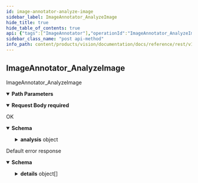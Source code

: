 ```yaml
---
id: image-annotator-analyze-image
sidebar_label: ImageAnnotator_AnalyzeImage
hide_title: true
hide_table_of_contents: true
api: {"tags":["ImageAnnotator"],"operationId":"ImageAnnotator_AnalyzeImage","parameters":[{"name":"user","in":"path","description":"The user id.","required":true,"schema":{"type":"string"}},{"name":"album","in":"path","description":"The album id.","required":true,"schema":{"type":"string"}},{"name":"image","in":"path","description":"The image id.","required":true,"schema":{"type":"string"}}],"requestBody":{"content":{"application/json":{"schema":{"required":["parent","features"],"type":"object","properties":{"parent":{"type":"string","description":"The parent image to be analyzed."},"features":{"type":"array","items":{"type":"string"},"description":"A list of features to analyze."}}}}},"required":true},"responses":{"200":{"description":"OK","content":{"application/json":{"schema":{"type":"object","properties":{"analysis":{"type":"object","properties":{"name":{"type":"string","description":"The name of the image analysis."},"properties":{"type":"object","properties":{"dominantColors":{"type":"array","items":{"type":"object","properties":{"color":{"type":"object","properties":{"red":{"type":"number","description":"The amount of red in the color as a value in the interval [0, 1].","format":"float"},"green":{"type":"number","description":"The amount of green in the color as a value in the interval [0, 1].","format":"float"},"blue":{"type":"number","description":"The amount of blue in the color as a value in the interval [0, 1].","format":"float"},"alpha":{"type":"object","properties":{"value":{"type":"number","description":"The float value.","format":"float"}},"description":"Wrapper message for `float`. The JSON representation for `FloatValue` is JSON number."}},"description":"Represents a color in the RGBA color space. This representation is designed for simplicity of conversion to/from color representations in various languages over compactness. For example, the fields of this representation can be trivially provided to the constructor of `java.awt.Color` in Java; it can also be trivially provided to UIColor's `+colorWithRed:green:blue:alpha` method in iOS; and, with just a little work, it can be easily formatted into a CSS `rgba()` string in JavaScript. This reference page doesn't carry information about the absolute color space that should be used to interpret the RGB value (e.g. sRGB, Adobe RGB, DCI-P3, BT.2020, etc.). By default, applications should assume the sRGB color space. When color equality needs to be decided, implementations, unless documented otherwise, treat two colors as equal if all their red, green, blue, and alpha values each differ by at most 1e-5. Example (Java):      import com.google.type.Color;      // ...      public static java.awt.Color fromProto(Color protocolor) {        float alpha = protocolor.hasAlpha()            ? protocolor.getAlpha().getValue()            : 1.0;        return new java.awt.Color(            protocolor.getRed(),            protocolor.getGreen(),            protocolor.getBlue(),            alpha);      }      public static Color toProto(java.awt.Color color) {        float red = (float) color.getRed();        float green = (float) color.getGreen();        float blue = (float) color.getBlue();        float denominator = 255.0;        Color.Builder resultBuilder =            Color                .newBuilder()                .setRed(red / denominator)                .setGreen(green / denominator)                .setBlue(blue / denominator);        int alpha = color.getAlpha();        if (alpha != 255) {          result.setAlpha(              FloatValue                  .newBuilder()                  .setValue(((float) alpha) / denominator)                  .build());        }        return resultBuilder.build();      }      // ... Example (iOS / Obj-C):      // ...      static UIColor* fromProto(Color* protocolor) {         float red = [protocolor red];         float green = [protocolor green];         float blue = [protocolor blue];         FloatValue* alpha_wrapper = [protocolor alpha];         float alpha = 1.0;         if (alpha_wrapper != nil) {           alpha = [alpha_wrapper value];         }         return [UIColor colorWithRed:red green:green blue:blue alpha:alpha];      }      static Color* toProto(UIColor* color) {          CGFloat red, green, blue, alpha;          if (![color getRed:&red green:&green blue:&blue alpha:&alpha]) {            return nil;          }          Color* result = [[Color alloc] init];          [result setRed:red];          [result setGreen:green];          [result setBlue:blue];          if (alpha <= 0.9999) {            [result setAlpha:floatWrapperWithValue(alpha)];          }          [result autorelease];          return result;     }     // ...  Example (JavaScript):     // ...     var protoToCssColor = function(rgb_color) {        var redFrac = rgb_color.red || 0.0;        var greenFrac = rgb_color.green || 0.0;        var blueFrac = rgb_color.blue || 0.0;        var red = Math.floor(redFrac * 255);        var green = Math.floor(greenFrac * 255);        var blue = Math.floor(blueFrac * 255);        if (!('alpha' in rgb_color)) {           return rgbToCssColor(red, green, blue);        }        var alphaFrac = rgb_color.alpha.value || 0.0;        var rgbParams = [red, green, blue].join(',');        return ['rgba(', rgbParams, ',', alphaFrac, ')'].join('');     };     var rgbToCssColor = function(red, green, blue) {       var rgbNumber = new Number((red << 16) | (green << 8) | blue);       var hexString = rgbNumber.toString(16);       var missingZeros = 6 - hexString.length;       var resultBuilder = ['#'];       for (var i = 0; i < missingZeros; i++) {          resultBuilder.push('0');       }       resultBuilder.push(hexString);       return resultBuilder.join('');     };     // ..."},"score":{"type":"number","description":"Image-specific score for this color. Value in range [0, 1].","format":"float"},"pixelFraction":{"type":"number","description":"The fraction of pixels the color occupies in the image. Value in range [0, 1].","format":"float"}},"description":"Color information consists of RGB channels, score, and the fraction of the image that the color occupies in the image."},"description":"Set of dominant colors and their corresponding scores."},"fingerprints":{"type":"array","items":{"type":"object","properties":{"content":{"type":"string","description":"The fingerprint of the image in binary representation.","format":"bytes"},"algorithm":{"type":"string","description":"The algorithm used to generate the fingerprint."}}},"description":"The fingerprints of the image."}}},"annotations":{"type":"object","properties":{"textAnnotations":{"type":"array","items":{"type":"object","properties":{"property":{"type":"object","properties":{"languages":{"type":"array","items":{"type":"object","properties":{"languageCode":{"type":"string","description":"The BCP-47 language code, such as \"en-US\" or \"sr-Latn\"."},"confidence":{"type":"number","description":"Confidence of detected language. Range [0, 1].","format":"float"}},"description":"Detected language for a structural component."},"description":"A list of detected languages together with confidence."}},"description":"Additional information detected on the structural component."},"boundingBox":{"type":"object","properties":{"vertices":{"type":"array","items":{"type":"object","properties":{"x":{"type":"integer","description":"X coordinate.","format":"int32"},"y":{"type":"integer","description":"Y coordinate.","format":"int32"}},"description":"A vertex represents a 2D point in the image. NOTE: the vertex coordinates are in the same scale as the original image."},"description":"The bounding polygon vertices."}},"description":"A bounding polygon for the detected image annotation."},"text":{"type":"string","description":"UTF-8 text detected by the OCR."},"confidence":{"type":"number","description":"Confidence of the OCR results for the paragraph. Range [0, 1].","format":"float"}}},"description":"The texts detected in the image."},"labelAnnotations":{"type":"array","items":{"type":"object","properties":{"name":{"type":"string","description":"The label resource name."},"score":{"type":"number","description":"Overall score of the result. Range [0, 1].","format":"float"},"topicality":{"type":"number","description":"The relevancy of the annotation. Range [0, 1].","format":"float"}}},"description":"The labels detected in the image."},"entityAnnotations":{"type":"array","items":{"type":"object","properties":{"name":{"type":"string","description":"The entity resource name."},"score":{"type":"number","description":"Overall score of the result. Range [0, 1].","format":"float"},"boundingBox":{"type":"object","properties":{"vertices":{"type":"array","items":{"type":"object","properties":{"x":{"type":"integer","description":"X coordinate.","format":"int32"},"y":{"type":"integer","description":"Y coordinate.","format":"int32"}},"description":"A vertex represents a 2D point in the image. NOTE: the vertex coordinates are in the same scale as the original image."},"description":"The bounding polygon vertices."}},"description":"A bounding polygon for the detected image annotation."}}},"description":"The entites detected in the image."},"knowledgeGraphAnnotations":{"type":"array","items":{"type":"object","properties":{"resource":{"type":"string","description":"The Animeshon Graph Knowledge-Base resource name."},"score":{"type":"number","description":"Overall score of the result. Range [0, 1].","format":"float"},"boundingBox":{"type":"object","properties":{"vertices":{"type":"array","items":{"type":"object","properties":{"x":{"type":"integer","description":"X coordinate.","format":"int32"},"y":{"type":"integer","description":"Y coordinate.","format":"int32"}},"description":"A vertex represents a 2D point in the image. NOTE: the vertex coordinates are in the same scale as the original image."},"description":"The bounding polygon vertices."}},"description":"A bounding polygon for the detected image annotation."}}},"description":"The Animeshon Graph Knowledge-Base resources detected in the image."},"webSearchAnnotations":{"type":"array","items":{"type":"object","properties":{"url":{"type":"string","description":"The result image URL."},"score":{"type":"number","description":"Overall relevancy score for the image.","format":"float"}}},"description":"The WebSearch resources (pages and images) detected in the image."},"safeSearchAnnotation":{"type":"object","properties":{"adult":{"enum":["UNKNOWN","VERY_UNLIKELY","UNLIKELY","POSSIBLE","LIKELY","VERY_LIKELY"],"type":"string","description":"Represents the adult content likelihood for the image. Adult content may contain elements such as nudity, pornographic images or cartoons, or sexual activities.","format":"enum"},"racy":{"enum":["UNKNOWN","VERY_UNLIKELY","UNLIKELY","POSSIBLE","LIKELY","VERY_LIKELY"],"type":"string","description":"Likelihood that the request image contains racy content. Racy content may include (but is not limited to) skimpy or sheer clothing, strategically covered nudity, lewd or provocative poses, or close-ups of sensitive body areas.","format":"enum"},"violence":{"enum":["UNKNOWN","VERY_UNLIKELY","UNLIKELY","POSSIBLE","LIKELY","VERY_LIKELY"],"type":"string","description":"Likelihood that this image contains violent content.","format":"enum"},"medical":{"enum":["UNKNOWN","VERY_UNLIKELY","UNLIKELY","POSSIBLE","LIKELY","VERY_LIKELY"],"type":"string","description":"Likelihood that this is a medical image.","format":"enum"},"juvenile":{"enum":["UNKNOWN","VERY_UNLIKELY","UNLIKELY","POSSIBLE","LIKELY","VERY_LIKELY"],"type":"string","description":"Likelihood that the request image contains one or more individuals decipted as juveniles. Juvenile content may contain elements such as school-aged children, preschoolers, toddlers, infants, and newborns. The target age considered as juvenile is from 0 to 14~16 years old.","format":"enum"}}}}},"createTime":{"type":"string","description":"The creation time indicating when this revision was created.","format":"date-time"}},"description":"TODO: add information about the model used and whether the analysis is STABLE TODO: or EXPERIMENTAL. NOTE: Latest should return the latest STABLE analysis."}}}}}},"default":{"description":"Default error response","content":{"application/json":{"schema":{"type":"object","properties":{"code":{"type":"integer","description":"The status code, which should be an enum value of [google.rpc.Code][google.rpc.Code].","format":"int32"},"message":{"type":"string","description":"A developer-facing error message, which should be in English. Any user-facing error message should be localized and sent in the [google.rpc.Status.details][google.rpc.Status.details] field, or localized by the client."},"details":{"type":"array","items":{"type":"object","properties":{"@type":{"type":"string","description":"The type of the serialized message."}},"additionalProperties":true,"description":"Contains an arbitrary serialized message along with a @type that describes the type of the serialized message."},"description":"A list of messages that carry the error details.  There is a common set of message types for APIs to use."}},"description":"The `Status` type defines a logical error model that is suitable for different programming environments, including REST APIs and RPC APIs. It is used by [gRPC](https://github.com/grpc). Each `Status` message contains three pieces of data: error code, error message, and error details. You can find out more about this error model and how to work with it in the [API Design Guide](https://cloud.google.com/apis/design/errors)."}}}}},"description":"ImageAnnotator_AnalyzeImage","method":"post","path":"/v1alpha1/users/{user}/albums/{album}/images/{image}:analyze","servers":[{"url":"https://vision.animeapis.com"}],"jsonRequestBodyExample":{"parent":"string","features":["string"]},"info":{"title":"animeshon.vision","version":"v1alpha1"}}
sidebar_class_name: "post api-method"
info_path: content/products/vision/documentation/docs/reference/rest/v1alpha1/animeshon-vision
---
```



## ImageAnnotator_AnalyzeImage



ImageAnnotator_AnalyzeImage

<details style={{"marginBottom":"1rem"}} data-collapsed={false} open={true}><summary style={{}}><strong>Path Parameters</strong></summary><div><ul><ParamsItem className={"paramsItem"} param={{"name":"user","in":"path","description":"The user id.","required":true,"schema":{"type":"string"}}}></ParamsItem><ParamsItem className={"paramsItem"} param={{"name":"album","in":"path","description":"The album id.","required":true,"schema":{"type":"string"}}}></ParamsItem><ParamsItem className={"paramsItem"} param={{"name":"image","in":"path","description":"The image id.","required":true,"schema":{"type":"string"}}}></ParamsItem></ul></div></details><details style={{}} data-collapsed={false} open={true}><summary style={{"textAlign":"left"}}><strong>Request Body</strong><strong style={{"fontSize":"var(--ifm-code-font-size)","color":"var(--openapi-required)"}}> required</strong></summary><div style={{"textAlign":"left","marginLeft":"1rem"}}></div><ul style={{"marginLeft":"1rem"}}><SchemaItem collapsible={false} name={"parent"} required={true} schemaDescription={"The parent image to be analyzed."} schemaName={"string"} qualifierMessage={undefined}></SchemaItem><SchemaItem collapsible={false} name={"features"} required={true} schemaDescription={"A list of features to analyze."} schemaName={"string[]"} qualifierMessage={undefined}></SchemaItem></ul></details><div><ApiTabs><TabItem label={"200"} value={"200"}><div>

OK

</div><div><details style={{}} data-collapsed={false} open={true}><summary style={{"textAlign":"left"}}><strong>Schema</strong></summary><div style={{"textAlign":"left","marginLeft":"1rem"}}></div><ul style={{"marginLeft":"1rem"}}><SchemaItem collapsible={true} className={"schemaItem"}><details style={{}}><summary style={{}}><strong>analysis</strong><span style={{"opacity":"0.6"}}> object</span></summary><div style={{"marginLeft":"1rem"}}><div style={{"marginTop":".5rem","marginBottom":".5rem"}}>

TODO: add information about the model used and whether the analysis is STABLE TODO: or EXPERIMENTAL. NOTE: Latest should return the latest STABLE analysis.

</div><ul><SchemaItem collapsible={false} name={"name"} required={false} schemaDescription={"The name of the image analysis."} schemaName={"string"} qualifierMessage={undefined}></SchemaItem><SchemaItem collapsible={true} className={"schemaItem"}><details style={{}}><summary style={{}}><strong>properties</strong><span style={{"opacity":"0.6"}}> object</span></summary><div style={{"marginLeft":"1rem"}}><ul><SchemaItem collapsible={true} className={"schemaItem"}><details style={{}}><summary style={{}}><strong>dominantColors</strong><span style={{"opacity":"0.6"}}> object[]</span></summary><div style={{"marginLeft":"1rem"}}><div style={{"marginTop":".5rem","marginBottom":".5rem"}}>

Set of dominant colors and their corresponding scores.

</div><ul><SchemaItem collapsible={true} className={"schemaItem"}><details style={{}}><summary style={{}}><strong>color</strong><span style={{"opacity":"0.6"}}> object</span></summary><div style={{"marginLeft":"1rem"}}><div style={{"marginTop":".5rem","marginBottom":".5rem"}}>

Represents a color in the RGBA color space. This representation is designed for simplicity of conversion to/from color representations in various languages over compactness. For example, the fields of this representation can be trivially provided to the constructor of `java.awt.Color` in Java; it can also be trivially provided to UIColor's `+colorWithRed:green:blue:alpha` method in iOS; and, with just a little work, it can be easily formatted into a CSS `rgba()` string in JavaScript. This reference page doesn't carry information about the absolute color space that should be used to interpret the RGB value (e.g. sRGB, Adobe RGB, DCI-P3, BT.2020, etc.). By default, applications should assume the sRGB color space. When color equality needs to be decided, implementations, unless documented otherwise, treat two colors as equal if all their red, green, blue, and alpha values each differ by at most 1e-5. Example (Java):      import com.google.type.Color;      // ...      public static java.awt.Color fromProto(Color protocolor) {        float alpha = protocolor.hasAlpha()            ? protocolor.getAlpha().getValue()            : 1.0;        return new java.awt.Color(            protocolor.getRed(),            protocolor.getGreen(),            protocolor.getBlue(),            alpha);      }      public static Color toProto(java.awt.Color color) {        float red = (float) color.getRed();        float green = (float) color.getGreen();        float blue = (float) color.getBlue();        float denominator = 255.0;        Color.Builder resultBuilder =            Color                .newBuilder()                .setRed(red / denominator)                .setGreen(green / denominator)                .setBlue(blue / denominator);        int alpha = color.getAlpha();        if (alpha != 255) {          result.setAlpha(              FloatValue                  .newBuilder()                  .setValue(((float) alpha) / denominator)                  .build());        }        return resultBuilder.build();      }      // ... Example (iOS / Obj-C):      // ...      static UIColor* fromProto(Color* protocolor) {         float red = [protocolor red];         float green = [protocolor green];         float blue = [protocolor blue];         FloatValue* alpha_wrapper = [protocolor alpha];         float alpha = 1.0;         if (alpha_wrapper != nil) {           alpha = [alpha_wrapper value];         }         return [UIColor colorWithRed:red green:green blue:blue alpha:alpha];      }      static Color* toProto(UIColor* color) {          CGFloat red, green, blue, alpha;          if (![color getRed:&red green:&green blue:&blue alpha:&alpha]) {            return nil;          }          Color* result = [[Color alloc] init];          [result setRed:red];          [result setGreen:green];          [result setBlue:blue];          if (alpha <= 0.9999) {            [result setAlpha:floatWrapperWithValue(alpha)];          }          [result autorelease];          return result;     }     // ...  Example (JavaScript):     // ...     var protoToCssColor = function(rgb_color) {        var redFrac = rgb_color.red || 0.0;        var greenFrac = rgb_color.green || 0.0;        var blueFrac = rgb_color.blue || 0.0;        var red = Math.floor(redFrac * 255);        var green = Math.floor(greenFrac * 255);        var blue = Math.floor(blueFrac * 255);        if (!('alpha' in rgb_color)) {           return rgbToCssColor(red, green, blue);        }        var alphaFrac = rgb_color.alpha.value || 0.0;        var rgbParams = [red, green, blue].join(',');        return ['rgba(', rgbParams, ',', alphaFrac, ')'].join('');     };     var rgbToCssColor = function(red, green, blue) {       var rgbNumber = new Number((red << 16) | (green << 8) | blue);       var hexString = rgbNumber.toString(16);       var missingZeros = 6 - hexString.length;       var resultBuilder = ['#'];       for (var i = 0; i < missingZeros; i++) {          resultBuilder.push('0');       }       resultBuilder.push(hexString);       return resultBuilder.join('');     };     // ...

</div><ul><SchemaItem collapsible={false} name={"red"} required={false} schemaDescription={"The amount of red in the color as a value in the interval [0, 1]."} schemaName={"float"} qualifierMessage={undefined}></SchemaItem><SchemaItem collapsible={false} name={"green"} required={false} schemaDescription={"The amount of green in the color as a value in the interval [0, 1]."} schemaName={"float"} qualifierMessage={undefined}></SchemaItem><SchemaItem collapsible={false} name={"blue"} required={false} schemaDescription={"The amount of blue in the color as a value in the interval [0, 1]."} schemaName={"float"} qualifierMessage={undefined}></SchemaItem><SchemaItem collapsible={true} className={"schemaItem"}><details style={{}}><summary style={{}}><strong>alpha</strong><span style={{"opacity":"0.6"}}> object</span></summary><div style={{"marginLeft":"1rem"}}><div style={{"marginTop":".5rem","marginBottom":".5rem"}}>

Wrapper message for `float`. The JSON representation for `FloatValue` is JSON number.

</div><ul><SchemaItem collapsible={false} name={"value"} required={false} schemaDescription={"The float value."} schemaName={"float"} qualifierMessage={undefined}></SchemaItem></ul></div></details></SchemaItem></ul></div></details></SchemaItem><SchemaItem collapsible={false} name={"score"} required={false} schemaDescription={"Image-specific score for this color. Value in range [0, 1]."} schemaName={"float"} qualifierMessage={undefined}></SchemaItem><SchemaItem collapsible={false} name={"pixelFraction"} required={false} schemaDescription={"The fraction of pixels the color occupies in the image. Value in range [0, 1]."} schemaName={"float"} qualifierMessage={undefined}></SchemaItem></ul></div></details></SchemaItem><SchemaItem collapsible={true} className={"schemaItem"}><details style={{}}><summary style={{}}><strong>fingerprints</strong><span style={{"opacity":"0.6"}}> object[]</span></summary><div style={{"marginLeft":"1rem"}}><div style={{"marginTop":".5rem","marginBottom":".5rem"}}>

The fingerprints of the image.

</div><ul><SchemaItem collapsible={false} name={"content"} required={false} schemaDescription={"The fingerprint of the image in binary representation."} schemaName={"bytes"} qualifierMessage={undefined}></SchemaItem><SchemaItem collapsible={false} name={"algorithm"} required={false} schemaDescription={"The algorithm used to generate the fingerprint."} schemaName={"string"} qualifierMessage={undefined}></SchemaItem></ul></div></details></SchemaItem></ul></div></details></SchemaItem><SchemaItem collapsible={true} className={"schemaItem"}><details style={{}}><summary style={{}}><strong>annotations</strong><span style={{"opacity":"0.6"}}> object</span></summary><div style={{"marginLeft":"1rem"}}><ul><SchemaItem collapsible={true} className={"schemaItem"}><details style={{}}><summary style={{}}><strong>textAnnotations</strong><span style={{"opacity":"0.6"}}> object[]</span></summary><div style={{"marginLeft":"1rem"}}><div style={{"marginTop":".5rem","marginBottom":".5rem"}}>

The texts detected in the image.

</div><ul><SchemaItem collapsible={true} className={"schemaItem"}><details style={{}}><summary style={{}}><strong>property</strong><span style={{"opacity":"0.6"}}> object</span></summary><div style={{"marginLeft":"1rem"}}><div style={{"marginTop":".5rem","marginBottom":".5rem"}}>

Additional information detected on the structural component.

</div><ul><SchemaItem collapsible={true} className={"schemaItem"}><details style={{}}><summary style={{}}><strong>languages</strong><span style={{"opacity":"0.6"}}> object[]</span></summary><div style={{"marginLeft":"1rem"}}><div style={{"marginTop":".5rem","marginBottom":".5rem"}}>

A list of detected languages together with confidence.

</div><ul><SchemaItem collapsible={false} name={"languageCode"} required={false} schemaDescription={"The BCP-47 language code, such as \"en-US\" or \"sr-Latn\"."} schemaName={"string"} qualifierMessage={undefined}></SchemaItem><SchemaItem collapsible={false} name={"confidence"} required={false} schemaDescription={"Confidence of detected language. Range [0, 1]."} schemaName={"float"} qualifierMessage={undefined}></SchemaItem></ul></div></details></SchemaItem></ul></div></details></SchemaItem><SchemaItem collapsible={true} className={"schemaItem"}><details style={{}}><summary style={{}}><strong>boundingBox</strong><span style={{"opacity":"0.6"}}> object</span></summary><div style={{"marginLeft":"1rem"}}><div style={{"marginTop":".5rem","marginBottom":".5rem"}}>

A bounding polygon for the detected image annotation.

</div><ul><SchemaItem collapsible={true} className={"schemaItem"}><details style={{}}><summary style={{}}><strong>vertices</strong><span style={{"opacity":"0.6"}}> object[]</span></summary><div style={{"marginLeft":"1rem"}}><div style={{"marginTop":".5rem","marginBottom":".5rem"}}>

The bounding polygon vertices.

</div><ul><SchemaItem collapsible={false} name={"x"} required={false} schemaDescription={"X coordinate."} schemaName={"int32"} qualifierMessage={undefined}></SchemaItem><SchemaItem collapsible={false} name={"y"} required={false} schemaDescription={"Y coordinate."} schemaName={"int32"} qualifierMessage={undefined}></SchemaItem></ul></div></details></SchemaItem></ul></div></details></SchemaItem><SchemaItem collapsible={false} name={"text"} required={false} schemaDescription={"UTF-8 text detected by the OCR."} schemaName={"string"} qualifierMessage={undefined}></SchemaItem><SchemaItem collapsible={false} name={"confidence"} required={false} schemaDescription={"Confidence of the OCR results for the paragraph. Range [0, 1]."} schemaName={"float"} qualifierMessage={undefined}></SchemaItem></ul></div></details></SchemaItem><SchemaItem collapsible={true} className={"schemaItem"}><details style={{}}><summary style={{}}><strong>labelAnnotations</strong><span style={{"opacity":"0.6"}}> object[]</span></summary><div style={{"marginLeft":"1rem"}}><div style={{"marginTop":".5rem","marginBottom":".5rem"}}>

The labels detected in the image.

</div><ul><SchemaItem collapsible={false} name={"name"} required={false} schemaDescription={"The label resource name."} schemaName={"string"} qualifierMessage={undefined}></SchemaItem><SchemaItem collapsible={false} name={"score"} required={false} schemaDescription={"Overall score of the result. Range [0, 1]."} schemaName={"float"} qualifierMessage={undefined}></SchemaItem><SchemaItem collapsible={false} name={"topicality"} required={false} schemaDescription={"The relevancy of the annotation. Range [0, 1]."} schemaName={"float"} qualifierMessage={undefined}></SchemaItem></ul></div></details></SchemaItem><SchemaItem collapsible={true} className={"schemaItem"}><details style={{}}><summary style={{}}><strong>entityAnnotations</strong><span style={{"opacity":"0.6"}}> object[]</span></summary><div style={{"marginLeft":"1rem"}}><div style={{"marginTop":".5rem","marginBottom":".5rem"}}>

The entites detected in the image.

</div><ul><SchemaItem collapsible={false} name={"name"} required={false} schemaDescription={"The entity resource name."} schemaName={"string"} qualifierMessage={undefined}></SchemaItem><SchemaItem collapsible={false} name={"score"} required={false} schemaDescription={"Overall score of the result. Range [0, 1]."} schemaName={"float"} qualifierMessage={undefined}></SchemaItem><SchemaItem collapsible={true} className={"schemaItem"}><details style={{}}><summary style={{}}><strong>boundingBox</strong><span style={{"opacity":"0.6"}}> object</span></summary><div style={{"marginLeft":"1rem"}}><div style={{"marginTop":".5rem","marginBottom":".5rem"}}>

A bounding polygon for the detected image annotation.

</div><ul><SchemaItem collapsible={true} className={"schemaItem"}><details style={{}}><summary style={{}}><strong>vertices</strong><span style={{"opacity":"0.6"}}> object[]</span></summary><div style={{"marginLeft":"1rem"}}><div style={{"marginTop":".5rem","marginBottom":".5rem"}}>

The bounding polygon vertices.

</div><ul><SchemaItem collapsible={false} name={"x"} required={false} schemaDescription={"X coordinate."} schemaName={"int32"} qualifierMessage={undefined}></SchemaItem><SchemaItem collapsible={false} name={"y"} required={false} schemaDescription={"Y coordinate."} schemaName={"int32"} qualifierMessage={undefined}></SchemaItem></ul></div></details></SchemaItem></ul></div></details></SchemaItem></ul></div></details></SchemaItem><SchemaItem collapsible={true} className={"schemaItem"}><details style={{}}><summary style={{}}><strong>knowledgeGraphAnnotations</strong><span style={{"opacity":"0.6"}}> object[]</span></summary><div style={{"marginLeft":"1rem"}}><div style={{"marginTop":".5rem","marginBottom":".5rem"}}>

The Animeshon Graph Knowledge-Base resources detected in the image.

</div><ul><SchemaItem collapsible={false} name={"resource"} required={false} schemaDescription={"The Animeshon Graph Knowledge-Base resource name."} schemaName={"string"} qualifierMessage={undefined}></SchemaItem><SchemaItem collapsible={false} name={"score"} required={false} schemaDescription={"Overall score of the result. Range [0, 1]."} schemaName={"float"} qualifierMessage={undefined}></SchemaItem><SchemaItem collapsible={true} className={"schemaItem"}><details style={{}}><summary style={{}}><strong>boundingBox</strong><span style={{"opacity":"0.6"}}> object</span></summary><div style={{"marginLeft":"1rem"}}><div style={{"marginTop":".5rem","marginBottom":".5rem"}}>

A bounding polygon for the detected image annotation.

</div><ul><SchemaItem collapsible={true} className={"schemaItem"}><details style={{}}><summary style={{}}><strong>vertices</strong><span style={{"opacity":"0.6"}}> object[]</span></summary><div style={{"marginLeft":"1rem"}}><div style={{"marginTop":".5rem","marginBottom":".5rem"}}>

The bounding polygon vertices.

</div><ul><SchemaItem collapsible={false} name={"x"} required={false} schemaDescription={"X coordinate."} schemaName={"int32"} qualifierMessage={undefined}></SchemaItem><SchemaItem collapsible={false} name={"y"} required={false} schemaDescription={"Y coordinate."} schemaName={"int32"} qualifierMessage={undefined}></SchemaItem></ul></div></details></SchemaItem></ul></div></details></SchemaItem></ul></div></details></SchemaItem><SchemaItem collapsible={true} className={"schemaItem"}><details style={{}}><summary style={{}}><strong>webSearchAnnotations</strong><span style={{"opacity":"0.6"}}> object[]</span></summary><div style={{"marginLeft":"1rem"}}><div style={{"marginTop":".5rem","marginBottom":".5rem"}}>

The WebSearch resources (pages and images) detected in the image.

</div><ul><SchemaItem collapsible={false} name={"url"} required={false} schemaDescription={"The result image URL."} schemaName={"string"} qualifierMessage={undefined}></SchemaItem><SchemaItem collapsible={false} name={"score"} required={false} schemaDescription={"Overall relevancy score for the image."} schemaName={"float"} qualifierMessage={undefined}></SchemaItem></ul></div></details></SchemaItem><SchemaItem collapsible={true} className={"schemaItem"}><details style={{}}><summary style={{}}><strong>safeSearchAnnotation</strong><span style={{"opacity":"0.6"}}> object</span></summary><div style={{"marginLeft":"1rem"}}><ul><SchemaItem collapsible={false} name={"adult"} required={false} schemaDescription={"Represents the adult content likelihood for the image. Adult content may contain elements such as nudity, pornographic images or cartoons, or sexual activities."} schemaName={"enum"} qualifierMessage={"**Possible values:** [`UNKNOWN`, `VERY_UNLIKELY`, `UNLIKELY`, `POSSIBLE`, `LIKELY`, `VERY_LIKELY`]"}></SchemaItem><SchemaItem collapsible={false} name={"racy"} required={false} schemaDescription={"Likelihood that the request image contains racy content. Racy content may include (but is not limited to) skimpy or sheer clothing, strategically covered nudity, lewd or provocative poses, or close-ups of sensitive body areas."} schemaName={"enum"} qualifierMessage={"**Possible values:** [`UNKNOWN`, `VERY_UNLIKELY`, `UNLIKELY`, `POSSIBLE`, `LIKELY`, `VERY_LIKELY`]"}></SchemaItem><SchemaItem collapsible={false} name={"violence"} required={false} schemaDescription={"Likelihood that this image contains violent content."} schemaName={"enum"} qualifierMessage={"**Possible values:** [`UNKNOWN`, `VERY_UNLIKELY`, `UNLIKELY`, `POSSIBLE`, `LIKELY`, `VERY_LIKELY`]"}></SchemaItem><SchemaItem collapsible={false} name={"medical"} required={false} schemaDescription={"Likelihood that this is a medical image."} schemaName={"enum"} qualifierMessage={"**Possible values:** [`UNKNOWN`, `VERY_UNLIKELY`, `UNLIKELY`, `POSSIBLE`, `LIKELY`, `VERY_LIKELY`]"}></SchemaItem><SchemaItem collapsible={false} name={"juvenile"} required={false} schemaDescription={"Likelihood that the request image contains one or more individuals decipted as juveniles. Juvenile content may contain elements such as school-aged children, preschoolers, toddlers, infants, and newborns. The target age considered as juvenile is from 0 to 14~16 years old."} schemaName={"enum"} qualifierMessage={"**Possible values:** [`UNKNOWN`, `VERY_UNLIKELY`, `UNLIKELY`, `POSSIBLE`, `LIKELY`, `VERY_LIKELY`]"}></SchemaItem></ul></div></details></SchemaItem></ul></div></details></SchemaItem><SchemaItem collapsible={false} name={"createTime"} required={false} schemaDescription={"The creation time indicating when this revision was created."} schemaName={"date-time"} qualifierMessage={undefined}></SchemaItem></ul></div></details></SchemaItem></ul></details></div></TabItem><TabItem label={"default"} value={"default"}><div>

Default error response

</div><div><details style={{}} data-collapsed={false} open={true}><summary style={{"textAlign":"left"}}><strong>Schema</strong></summary><div style={{"textAlign":"left","marginLeft":"1rem"}}></div><ul style={{"marginLeft":"1rem"}}><SchemaItem collapsible={false} name={"code"} required={false} schemaDescription={"The status code, which should be an enum value of [google.rpc.Code][google.rpc.Code]."} schemaName={"int32"} qualifierMessage={undefined}></SchemaItem><SchemaItem collapsible={false} name={"message"} required={false} schemaDescription={"A developer-facing error message, which should be in English. Any user-facing error message should be localized and sent in the [google.rpc.Status.details][google.rpc.Status.details] field, or localized by the client."} schemaName={"string"} qualifierMessage={undefined}></SchemaItem><SchemaItem collapsible={true} className={"schemaItem"}><details style={{}}><summary style={{}}><strong>details</strong><span style={{"opacity":"0.6"}}> object[]</span></summary><div style={{"marginLeft":"1rem"}}><div style={{"marginTop":".5rem","marginBottom":".5rem"}}>

A list of messages that carry the error details.  There is a common set of message types for APIs to use.

</div><ul><SchemaItem collapsible={false} name={"@type"} required={false} schemaDescription={"The type of the serialized message."} schemaName={"string"} qualifierMessage={undefined}></SchemaItem></ul></div></details></SchemaItem></ul></details></div></TabItem></ApiTabs></div>
      